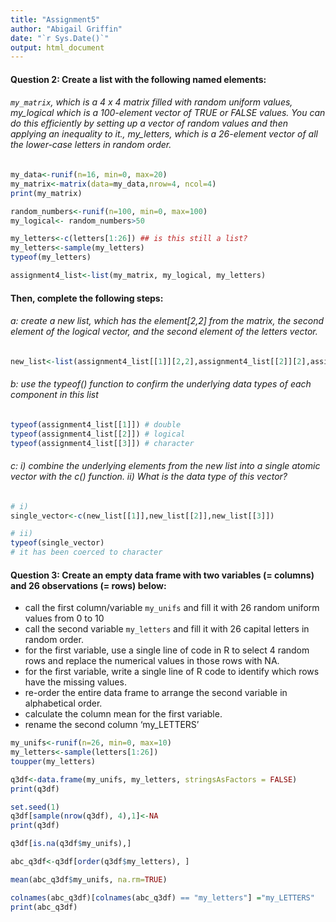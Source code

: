 ```yaml
---
title: "Assignment5"
author: "Abigail Griffin"
date: "`r Sys.Date()`"
output: html_document
---
```

#### Question 2: Create a list with the following named elements:
###### `my_matrix`, which is a 4 x 4 matrix filled with random uniform values, my_logical which is a 100-element vector of TRUE or FALSE values. You can do this efficiently by setting up a vector of random values and then applying an inequality to it., my_letters, which is a 26-element vector of all the lower-case letters in random order.
```r
my_data<-runif(n=16, min=0, max=20)
my_matrix<-matrix(data=my_data,nrow=4, ncol=4)
print(my_matrix)

random_numbers<-runif(n=100, min=0, max=100)
my_logical<- random_numbers>50

my_letters<-c(letters[1:26]) ## is this still a list?
my_letters<-sample(my_letters)
typeof(my_letters)

assignment4_list<-list(my_matrix, my_logical, my_letters)

```

#### Then, complete the following steps:
###### a: create a new list, which has the element[2,2] from the matrix, the second element of the logical vector, and the second element of the letters vector.
```r
new_list<-list(assignment4_list[[1]][2,2],assignment4_list[[2]][2],assignment4_list[[3]][2])

```

###### b: use the typeof() function to confirm the underlying data types of each component in this list
```r
typeof(assignment4_list[[1]]) # double
typeof(assignment4_list[[2]]) # logical
typeof(assignment4_list[[3]]) # character
```

###### c: i) combine the underlying elements from the new list into a single atomic vector with the c() function. ii) What is the data type of this vector?
```r
# i)
single_vector<-c(new_list[[1]],new_list[[2]],new_list[[3]])

# ii)
typeof(single_vector)
# it has been coerced to character
```

#### Question 3: Create an empty data frame with two variables (= columns) and 26 observations (= rows) below:
   + call the first column/variable `my_unifs` and fill it with 26 random uniform values from 0 to 10
   + call the second variable `my_letters` and fill it with 26 capital letters in random order.
   + for the first variable, use a single line of code in R to select 4 random rows and replace the numerical values in those rows with NA.
   + for the first variable, write a single line of R code to identify which rows have the missing values.
   + re-order the entire data frame to arrange the second variable in alphabetical order.
   + calculate the column mean for the first variable.
   + rename the second column ‘my_LETTERS’
```r
my_unifs<-runif(n=26, min=0, max=10)
my_letters<-sample(letters[1:26])
toupper(my_letters)

q3df<-data.frame(my_unifs, my_letters, stringsAsFactors = FALSE)
print(q3df)

set.seed(1)
q3df[sample(nrow(q3df), 4),1]<-NA
print(q3df)

q3df[is.na(q3df$my_unifs),]

abc_q3df<-q3df[order(q3df$my_letters), ]

mean(abc_q3df$my_unifs, na.rm=TRUE)

colnames(abc_q3df)[colnames(abc_q3df) == "my_letters"] ="my_LETTERS"
print(abc_q3df)


```


